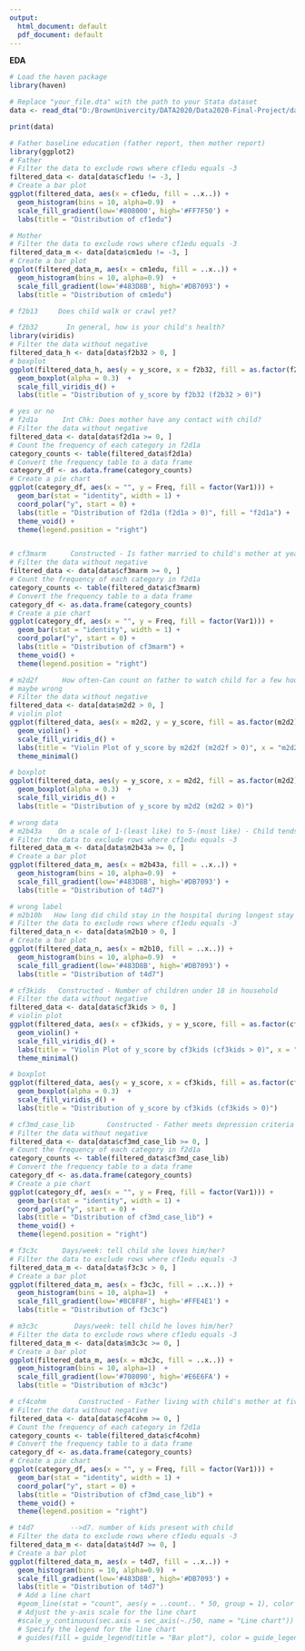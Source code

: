 ---
output:
  html_document: default
  pdf_document: default
---
**EDA**

```{r}
# Load the haven package
library(haven)

# Replace "your_file.dta" with the path to your Stata dataset
data <- read_dta("D:/BrownUnivercity/DATA2020/Data2020-Final-Project/data/ff_data_x_preprocessed.dta")

print(data)
```

```{r}
# Father baseline education (father report, then mother report)
library(ggplot2)
# Father
# Filter the data to exclude rows where cf1edu equals -3
filtered_data <- data[data$cf1edu != -3, ]
# Create a bar plot
ggplot(filtered_data, aes(x = cf1edu, fill = ..x..)) +
  geom_histogram(bins = 10, alpha=0.9)  +
  scale_fill_gradient(low='#808000', high='#FF7F50') + 
  labs(title = "Distribution of cf1edu")

# Mother
# Filter the data to exclude rows where cf1edu equals -3
filtered_data_m <- data[data$cm1edu != -3, ]
# Create a bar plot
ggplot(filtered_data_m, aes(x = cm1edu, fill = ..x..)) +
  geom_histogram(bins = 10, alpha=0.9)  +
  scale_fill_gradient(low='#483D8B', high='#DB7093') + 
  labs(title = "Distribution of cm1edu")


```
```{r}
# f2b13     Does child walk or crawl yet?
```

```{r}
# f2b32       In general, how is your child's health?
library(viridis)
# Filter the data without negative
filtered_data_h <- data[data$f2b32 > 0, ]
# boxplot
ggplot(filtered_data_h, aes(y = y_score, x = f2b32, fill = as.factor(f2b32))) +
  geom_boxplot(alpha = 0.3)  +
  scale_fill_viridis_d() +
  labs(title = "Distribution of y_score by f2b32 (f2b32 > 0)")

```

```{r}
# yes or no
# f2d1a      Int Chk: Does mother have any contact with child?
# Filter the data without negative
filtered_data <- data[data$f2d1a >= 0, ]
# Count the frequency of each category in f2d1a
category_counts <- table(filtered_data$f2d1a)
# Convert the frequency table to a data frame
category_df <- as.data.frame(category_counts)
# Create a pie chart
ggplot(category_df, aes(x = "", y = Freq, fill = factor(Var1))) +
  geom_bar(stat = "identity", width = 1) +
  coord_polar("y", start = 0) +
  labs(title = "Distribution of f2d1a (f2d1a > 0)", fill = "f2d1a") +
  theme_void() +
  theme(legend.position = "right")


# cf3marm      Constructed - Is father married to child's mother at year three?  - wave3
# Filter the data without negative  
filtered_data <- data[data$cf3marm >= 0, ]
# Count the frequency of each category in f2d1a
category_counts <- table(filtered_data$cf3marm)
# Convert the frequency table to a data frame
category_df <- as.data.frame(category_counts)
# Create a pie chart
ggplot(category_df, aes(x = "", y = Freq, fill = factor(Var1))) +
  geom_bar(stat = "identity", width = 1) +
  coord_polar("y", start = 0) +
  labs(title = "Distribution of cf3marm") +
  theme_void() +
  theme(legend.position = "right")


```

```{r}
# m2d2f      How often-Can count on father to watch child for a few hours?
# maybe wrong 
# Filter the data without negative
filtered_data <- data[data$m2d2 > 0, ]
# violin plot
ggplot(filtered_data, aes(x = m2d2, y = y_score, fill = as.factor(m2d2))) +
  geom_violin() +
  scale_fill_viridis_d() +
  labs(title = "Violin Plot of y_score by m2d2f (m2d2f > 0)", x = "m2d2", y = "y_score", fill = "m2d2") +
  theme_minimal()

# boxplot
ggplot(filtered_data, aes(y = y_score, x = m2d2, fill = as.factor(m2d2))) +
  geom_boxplot(alpha = 0.3)  +
  scale_fill_viridis_d() +
  labs(title = "Distribution of y_score by m2d2 (m2d2 > 0)")


```


```{r}
# wrong data
# m2b43a    On a scale of 1-(least like) to 5-(most like) - Child tends to be shy
# Filter the data to exclude rows where cf1edu equals -3
filtered_data_m <- data[data$m2b43a >= 0, ]
# Create a bar plot
ggplot(filtered_data_m, aes(x = m2b43a, fill = ..x..)) +
  geom_histogram(bins = 10, alpha=0.9)  +
  scale_fill_gradient(low='#483D8B', high='#DB7093') + 
  labs(title = "Distribution of t4d7") 

# wrong label
# m2b10b   How long did child stay in the hospital during longest stay (days)?
# Filter the data to exclude rows where cf1edu equals -3
filtered_data_n <- data[data$m2b10 > 0, ]
# Create a bar plot
ggplot(filtered_data_n, aes(x = m2b10, fill = ..x..)) +
  geom_histogram(bins = 10, alpha=0.9)  +
  scale_fill_gradient(low='#483D8B', high='#DB7093') + 
  labs(title = "Distribution of t4d7") 


```



```{r}
# cf3kids   Constructed - Number of children under 18 in household
# Filter the data without negative
filtered_data <- data[data$cf3kids > 0, ]
# violin plot
ggplot(filtered_data, aes(x = cf3kids, y = y_score, fill = as.factor(cf3kids))) +
  geom_violin() +
  scale_fill_viridis_d() +
  labs(title = "Violin Plot of y_score by cf3kids (cf3kids > 0)", x = "m2d2", y = "y_score", fill = "cf3kids") +
  theme_minimal()

# boxplot
ggplot(filtered_data, aes(y = y_score, x = cf3kids, fill = as.factor(cf3kids))) +
  geom_boxplot(alpha = 0.3)  +
  scale_fill_viridis_d() +
  labs(title = "Distribution of y_score by cf3kids (cf3kids > 0)")

```

```{r}
# cf3md_case_lib        Constructed - Father meets depression criteria (liberal) at three-year (CIDI)
# Filter the data without negative  
filtered_data <- data[data$cf3md_case_lib >= 0, ]
# Count the frequency of each category in f2d1a
category_counts <- table(filtered_data$cf3md_case_lib)
# Convert the frequency table to a data frame
category_df <- as.data.frame(category_counts)
# Create a pie chart
ggplot(category_df, aes(x = "", y = Freq, fill = factor(Var1))) +
  geom_bar(stat = "identity", width = 1) +
  coord_polar("y", start = 0) +
  labs(title = "Distribution of cf3md_case_lib") +
  theme_void() +
  theme(legend.position = "right")
```

```{r}
# f3c3c      Days/week: tell child she loves him/her?
# Filter the data to exclude rows where cf1edu equals -3
filtered_data_m <- data[data$f3c3c > 0, ]
# Create a bar plot
ggplot(filtered_data_m, aes(x = f3c3c, fill = ..x..)) +
  geom_histogram(bins = 10, alpha=1)  +
  scale_fill_gradient(low='#BC8F8F', high='#FFE4E1') + 
  labs(title = "Distribution of f3c3c")
```

```{r}
# m3c3c         Days/week: tell child he loves him/her?
# Filter the data to exclude rows where cf1edu equals -3
filtered_data_m <- data[data$m3c3c >= 0, ]
# Create a bar plot
ggplot(filtered_data_m, aes(x = m3c3c, fill = ..x..)) +
  geom_histogram(bins = 10, alpha=1)  +
  scale_fill_gradient(low='#708090', high='#E6E6FA') + 
  labs(title = "Distribution of m3c3c")
```
```{r}
# cf4cohm        Constructed - Father living with child's mother at five-year
# Filter the data without negative  
filtered_data <- data[data$cf4cohm >= 0, ]
# Count the frequency of each category in f2d1a
category_counts <- table(filtered_data$cf4cohm)
# Convert the frequency table to a data frame
category_df <- as.data.frame(category_counts)
# Create a pie chart
ggplot(category_df, aes(x = "", y = Freq, fill = factor(Var1))) +
  geom_bar(stat = "identity", width = 1) +
  coord_polar("y", start = 0) +
  labs(title = "Distribution of cf3md_case_lib") +
  theme_void() +
  theme(legend.position = "right")

```
```{r}
# t4d7         -->d7. number of kids present with child
# Filter the data to exclude rows where cf1edu equals -3
filtered_data_m <- data[data$t4d7 >= 0, ]
# Create a bar plot
ggplot(filtered_data_m, aes(x = t4d7, fill = ..x..)) +
  geom_histogram(bins = 10, alpha=0.9)  +
  scale_fill_gradient(low='#483D8B', high='#DB7093') + 
  labs(title = "Distribution of t4d7")  
  # Add a line chart
  #geom_line(stat = "count", aes(y = ..count.. * 50, group = 1), color = "red") +
  # Adjust the y-axis scale for the line chart
  #scale_y_continuous(sec.axis = sec_axis(~./50, name = "Line chart")) +
  # Specify the legend for the line chart
  # guides(fill = guide_legend(title = "Bar plot"), color = guide_legend(title = "Line chart"))

```













